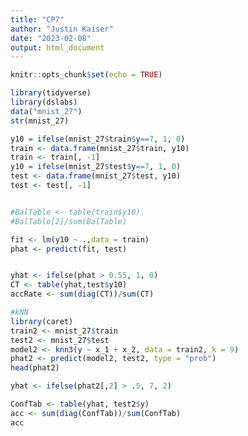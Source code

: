 ```yaml
---
title: "CP7"
author: "Justin Kaiser"
date: "2023-02-08"
output: html_document
---
```


```r
knitr::opts_chunk$set(echo = TRUE)
```

```r
library(tidyverse)
library(dslabs)
data("mnist_27")
str(mnist_27)

y10 = ifelse(mnist_27$train$y==7, 1, 0)
train <- data.frame(mnist_27$train, y10)
train <- train[, -1]
y10 = ifelse(mnist_27$test$y==7, 1, 0)
test <- data.frame(mnist_27$test, y10)
test <- test[, -1]


#BalTable <- table(train$y10)
#BalTable[2]/sum(BalTable)

fit <- lm(y10 ~ .,data = train)
phat <- predict(fit, test)


yhat <- ifelse(phat > 0.55, 1, 0)
CT <- table(yhat,test$y10)
accRate <- sum(diag(CT))/sum(CT)
```

```r
#kNN
library(caret)
train2 <- mnist_27$train
test2 <- mnist_27$test
model2 <- knn3(y ~ x_1 + x_2, data = train2, k = 9)
phat2 <- predict(model2, test2, type = "prob")
head(phat2)

yhat <- ifelse(phat2[,2] > .5, 7, 2)

ConfTab <- table(yhat, test2$y)
acc <- sum(diag(ConfTab))/sum(ConfTab)
acc

```


